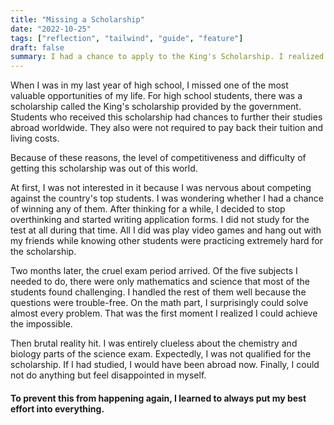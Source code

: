 ```yaml
---
title: "Missing a Scholarship"
date: "2022-10-25"
tags: ["reflection", "tailwind", "guide", "feature"]
draft: false
summary: I had a chance to apply to the King's Scholarship. I realized I was good enough for the scholarship but it was too late.
---
```


When I was in my last year of high school, I missed one of the most valuable opportunities of my life. For high school students, there was a scholarship called the King's scholarship provided by the government. Students who received this scholarship had chances to further their studies abroad worldwide. They also were not required to pay back their tuition and living costs.

Because of these reasons, the level of competitiveness and difficulty of getting this scholarship was out of this world.

At first, I was not interested in it because I was nervous about competing against the country's top students. I was wondering whether I had a chance of winning any of them. After thinking for a while, I decided to stop overthinking and started writing application forms. I did not study for the test at all during that time. All I did was play video games and hang out with my friends while knowing other students were practicing extremely hard for the scholarship.

Two months later, the cruel exam period arrived. Of the five subjects I needed to do, there were only mathematics and science that most of the students found challenging. I handled the rest of them well because the questions were trouble-free. On the math part, I surprisingly could solve almost every problem. That was the first moment I realized I could achieve the impossible.

Then brutal reality hit. I was entirely clueless about the chemistry and biology parts of the science exam. Expectedly, I was not qualified for the scholarship. If I had studied, I would have been abroad now. Finally, I could not do anything but feel disappointed in myself.

#### To prevent this from happening again, I learned to always put my best effort into everything.
